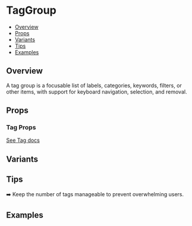 
<Meta of={TagGroupStories} />

# TagGroup

- [Overview](#overview)
- [Props](#props)
- [Variants](#variants)
- [Tips](#tips)
- [Examples](#examples)

## Overview
A tag group is a focusable list of labels, categories, keywords, filters, or other items, with support for keyboard navigation, selection, and removal.

<Canvas of={TagGroupStories.Default} />


## Props

<Controls of={TagGroupStories.Default} />

### Tag Props
[See Tag docs](/docs/components-tag--docs)


## Variants



## Tips 
➡️ Keep the number of tags manageable to prevent overwhelming users.  

## Examples

<Canvas of={TagGroupStories.Icescream}/>


